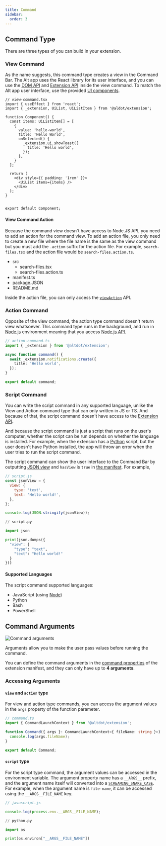 ```yaml
---
title: Command
sidebar:
  order: 3
---
```



## Command Type

There are three types of you can build in your extension.

### View Command

As the name suggests, this command type creates a view in the Command Bar. The Alt app uses the React library for its user interface, and you can use the [DOM API](https://developer.mozilla.org/en-US/docs/Web/API/Document_Object_Model) and [Extension API](/reference/extension-api/) inside the view command. To match the Alt app user interface, use the provided [UI components](/reference/user-interface/).

```tsx
// view-command.tsx
import { useEffect } from 'react';
import { _extension, UiList, UiListItem } from '@aldot/extension';

function Component() {
  const items: UiListItem[] = [
    {
      value: 'hello-world',
      title: 'Hello World',
      onSelected() {
        _extension.ui.showToast({
          title: 'Hello world',
        });
      },
    }
  ];

  return (
    <div style={{ padding: '1rem' }}>
      <UiList items={items} />
    </div>
  );
}


export default Component;
```

#### View Command Action

Because the command view doesn't have access to Node.JS API, you need to add an action for the command view. To add an action file, you only need to create a new file where the file name is the same as the view command but you must add the `.action` suffix for the action file. For example, `search-files.tsx` and the action file would be `search-files.action.ts`.

<FileTree>

- src
  - search-files.tsx
  - search-files.action.ts
- manifest.ts
- package.JSON
- README.md

</FileTree>

Inside the action file, you can only access the [`viewAction`](/reference/extension-api/viewaction) API.

### Action Command

Opposite of the view command, the action type command doesn't return view whatsoever. This command type runs in the background, and run in [Node.js](https://nodejs.org) environment meaning that you access [Node.js API](https://nodejs.org/docs/latest/api/). 

```ts
// action-command.ts
import { _extension } from '@altdot/extension';

async function command() {
  await _extension.notifications.create({
    title: 'Hello world',
  });
}

export default command;
```

### Script Command

You can write the script command in any supported language, unlike the View and Action command type that can only written in JS or TS. And because of that, the script command doesn't have access to the [Extension API](/reference/extension-api/).

And because the script command is just a script that runs on the user's computer, whether the script can be run depends on whether the language is installed. For example, when the extension has a [Python](https://www.python.org/) script, but the user doesn't have Python installed, the app will throw an error when the user tries to run the script command.

The script command can show the user interface to the Command Bar by outputting [JSON view](/reference/command-json-output/) and `hasView` is `true` in [the manifest](/extensions/manifest/#command-script-type-additional-properties). For example,

```js
// script.js
const jsonView = {
  view: {
    type: 'text',
    text: 'Hello world!',
  },
};

console.log(JSON.stringify(jsonView));
```

```py
// script.py

import json

print(json.dumps({
  "view": {
    "type": "text",
    "text": "Hello world!"
  }
}))
```

#### Supported Languages

The script command supported languages:

- JavaScript (using [Node](https://nodejs.org/))
- Python
- Bash
- PowerShell

## Command Arguments

![Command arguments](@/assets/images/command-args.png)

Arguments allow you to make the user pass values before running the command.

You can define the command arguments in the [command properties](../manifest#command-properties) of the extension manifest, and they can only have up to **4 arguments**.

### Accessing Arguments

#### `view` and `action` type

For view and action type commands, you can access the argument values in the `args` property of the function parameter.

```ts
// command.ts
import { CommandLaunchContext } from '@altdot/extension';

function Command({ args }: CommandLaunchContext<{ fileName: string }>) {
  console.log(args.fileName);
}

export default Command;
```

#### `script` type

For the script type command, the argument values can be accessed in the environment variable. The argument property name has a `__ARGS__` prefix, and the argument name itself will converted into a [`SCREAMING_SNAKE_CASE`](https://en.wikipedia.org/wiki/Snake_case). For example, when the argument name is `file-name`, it can be accessed using the `__ARGS__FILE_NAME` key.

```js
// javascript.js

console.log(process.env.__ARGS__FILE_NAME);
```

```py
// python.py

import os

print(os.environ["__ARGS__FILE_NAME"])
```